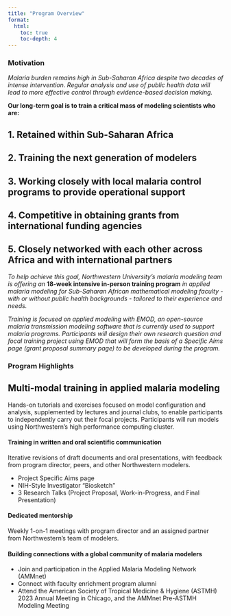 ```yaml
---
title: "Program Overview"
format: 
  html:
    toc: true
    toc-depth: 4
---
```


### Motivation

*Malaria burden remains high in Sub-Saharan Africa despite two decades of intense intervention. Regular analysis and use of public health data will lead to more effective control through evidence-based decision making.*

**Our long-term goal is to train a critical mass of modeling scientists who are:**

::: {.callout-note icon="false"}
## 1. Retained within Sub-Saharan Africa

:::

::: {.callout-note icon="false"}
## 2. Training the next generation of modelers
:::

::: {.callout-note icon="false"}
## 3. Working closely with local malaria control programs to provide operational support
:::

::: {.callout-note icon="false"}
## 4. Competitive in obtaining grants from international funding agencies
:::

::: {.callout-note icon="false"}
## 5. Closely networked with each other across Africa and with international partners
:::

*To help achieve this goal, Northwestern University's malaria modeling team is offering an* **18-week intensive in-person training program** *in applied malaria modeling for Sub-Saharan African mathematical modeling faculty - with or without public health backgrounds - tailored to their experience and needs.*

*Training is focused on applied modeling with EMOD, an open-source malaria transmission modeling software that is currently used to support malaria programs. Participants will design their own research question and focal training project using EMOD that will form the basis of a Specific Aims page (grant proposal summary page) to be developed during the program.*

### Program Highlights

::: {.callout-important icon="false"}
## Multi-modal training in applied malaria modeling

Hands-on tutorials and exercises focused on model configuration and analysis, supplemented by lectures and journal clubs, to enable participants to independently carry out their focal projects. Participants will run models using Northwestern's high performance computing cluster.
:::

::: {.callout-important icon="false"}
#### Training in written and oral scientific communication

Iterative revisions of draft documents and oral presentations, with feedback from program director, peers, and other Northwestern modelers.

-   Project Specific Aims page
-   NIH-Style Investigator "Biosketch"
-   3 Research Talks (Project Proposal, Work-in-Progress, and Final Presentation)
:::

::: {.callout-important icon="false"}
#### Dedicated mentorship

Weekly 1-on-1 meetings with program director and an assigned partner from Northwestern's team of modelers.
:::

::: {.callout-important icon="false"}
#### Building connections with a global community of malaria modelers

-   Join and participation in the Applied Malaria Modeling Network (AMMnet)\
-   Connect with faculty enrichment program alumni
-   Attend the American Society of Tropical Medicine & Hygiene (ASTMH) 2023 Annual Meeting in Chicago, and the AMMnet Pre-ASTMH Modeling Meeting
:::
